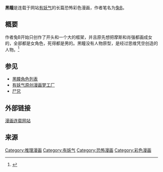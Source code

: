 {{expand|time=2015-10-15T13:00:56+00:00}}
{{Infobox animanga/Headerofja
|標題 = 黑瞳
|尺寸 = 
|說明 = 
|日文名稱 = 
|英文名稱 = 
|假名 = 
|羅馬字 = 
|類型 = [[恐怖|恐怖]]、[[推理|推理]]
}}
{{Infobox animanga/Manga
|標題 = 
|作者 = [[兔B|兔B]]
|作畫 = 
|出版社 = 
|連載雜誌 = |label = |網路 = [[有妖气|有妖气]]|發售日 = |開始 = 2011年1月16日|結束 = |冊數 = |話數 = |其他 = }}
{{Infobox animanga/Footerofja}}
'''黑瞳'''是连载于网站[[有妖气|有妖气]]的长篇恐怖彩色漫画，作者笔名为[[兔B|兔B]]。

==概要==
作者兔B开始只创作了开头和一个大的框架，并且原先想把摩斯和肖强都画成女的，全部都是女角色，死得都是男的。黑瞳没有人物原型，是经过思维凭空创造的人物。<ref>{{Cite web|url = http://www.u17.com/news/3865.html|title = 黑瞳作者兔B采访录|accessdate = |author = |date = 2014-01-03|publisher = 有妖气}}</ref>

==参见 ==
* [[黑瞳角色列表|黑瞳角色列表]]
* [[有妖气原创漫画梦工厂|有妖气原创漫画梦工厂]]
* [[尸兄|尸兄]]

== 外部链接 ==
[http://www.u17.com/comic/11072.html 漫画连载网站]{{zh-cn}}

== 来源 ==
{{Reflist}}

[[Category:推理漫画|Category:推理漫画]]
[[Category:有妖气|Category:有妖气]]
[[Category:恐怖漫画|Category:恐怖漫画]]
[[Category:彩色漫画|Category:彩色漫画]]